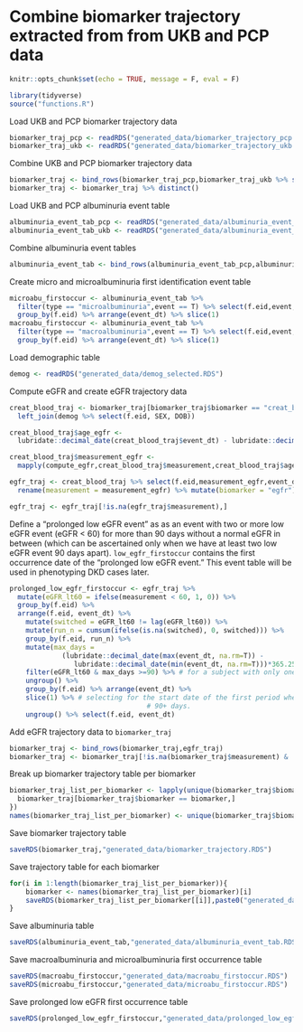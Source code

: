 # Combine biomarker trajectory extracted from from UKB and PCP data {#traj-combine}

```r
knitr::opts_chunk$set(echo = TRUE, message = F, eval = F)
```

```r
library(tidyverse)
source("functions.R")
```

Load UKB and PCP biomarker trajectory data
```r
biomarker_traj_pcp <- readRDS("generated_data/biomarker_trajectory_pcp.RDS")
biomarker_traj_ukb <- readRDS("generated_data/biomarker_trajectory_ukb.RDS")
```

Combine UKB and PCP biomarker trajectory data
```r
biomarker_traj <- bind_rows(biomarker_traj_pcp,biomarker_traj_ukb %>% select(-visit))
biomarker_traj <- biomarker_traj %>% distinct()
```

Load UKB and PCP albuminuria event table
```r
albuminuria_event_tab_pcp <- readRDS("generated_data/albuminuria_event_tab_pcp.RDS")
albuminuria_event_tab_ukb <- readRDS("generated_data/albuminuria_event_tab_ukb.RDS")
```

Combine albuminuria event tables
```r
albuminuria_event_tab <- bind_rows(albuminuria_event_tab_pcp,albuminuria_event_tab_ukb) %>% distinct()
```

Create micro and microalbuminuria first identification event table
```r
microabu_firstoccur <- albuminuria_event_tab %>% 
  filter(type == "microalbuminuria",event == T) %>% select(f.eid,event,event_dt) %>%
  group_by(f.eid) %>% arrange(event_dt) %>% slice(1)
macroabu_firstoccur <- albuminuria_event_tab %>% 
  filter(type == "macroalbuminuria",event == T) %>% select(f.eid,event,event_dt) %>%
  group_by(f.eid) %>% arrange(event_dt) %>% slice(1)
```

Load demographic table
```r
demog <- readRDS("generated_data/demog_selected.RDS")
```

Compute eGFR and create eGFR trajectory data
```r
creat_blood_traj <- biomarker_traj[biomarker_traj$biomarker == "creat_blood",] %>%
  left_join(demog %>% select(f.eid, SEX, DOB))

creat_blood_traj$age_egfr <-
  lubridate::decimal_date(creat_blood_traj$event_dt) - lubridate::decimal_date(creat_blood_traj$DOB)

creat_blood_traj$measurement_egfr <-
  mapply(compute_egfr,creat_blood_traj$measurement,creat_blood_traj$age_egfr,creat_blood_traj$SEX)

egfr_traj <- creat_blood_traj %>% select(f.eid,measurement_egfr,event_dt) %>%
  rename(measurement = measurement_egfr) %>% mutate(biomarker = "egfr")

egfr_traj <- egfr_traj[!is.na(egfr_traj$measurement),]
```

Define a “prolonged low eGFR event” as as an event with two or more low eGFR event (eGFR < 60) for more than 90 days without a normal eGFR in between (which can be ascertained only when we have at least two low eGFR event 90 days apart). `low_egfr_firstoccur` contains the first occurrence date of the “prolonged low eGFR event.” This event table will be used in phenotyping DKD cases later.
```r
prolonged_low_egfr_firstoccur <- egfr_traj %>% 
  mutate(eGFR_lt60 = ifelse(measurement < 60, 1, 0)) %>%
  group_by(f.eid) %>%
  arrange(f.eid, event_dt) %>%
    mutate(switched = eGFR_lt60 != lag(eGFR_lt60)) %>%
    mutate(run_n = cumsum(ifelse(is.na(switched), 0, switched))) %>%
    group_by(f.eid, run_n) %>% 
    mutate(max_days = 
             (lubridate::decimal_date(max(event_dt, na.rm=T)) - 
                lubridate::decimal_date(min(event_dt, na.rm=T)))*365.25) %>%
    filter(eGFR_lt60 & max_days >=90) %>% # for a subject with only one event of egfr < 60, then we would have max_days = 0
    ungroup() %>% 
    group_by(f.eid) %>% arrange(event_dt) %>%
    slice(1) %>% # selecting for the start date of the first period where a subject had egfr level less 60 for 
                                  # 90+ days.
    ungroup() %>% select(f.eid, event_dt)
```

Add eGFR trajectory data to `biomarker_traj`
```r
biomarker_traj <- bind_rows(biomarker_traj,egfr_traj)
biomarker_traj <- biomarker_traj[!is.na(biomarker_traj$measurement) & !is.na(biomarker_traj$event_dt),]
```

Break up biomarker trajectory table per biomarker
```r
biomarker_traj_list_per_biomarker <- lapply(unique(biomarker_traj$biomarker),function(biomarker){
  biomarker_traj[biomarker_traj$biomarker == biomarker,]
})
names(biomarker_traj_list_per_biomarker) <- unique(biomarker_traj$biomarker)
```

Save biomarker trajectory table
```r
saveRDS(biomarker_traj,"generated_data/biomarker_trajectory.RDS")
```

Save trajectory table for each biomarker
```r
for(i in 1:length(biomarker_traj_list_per_biomarker)){
    biomarker <- names(biomarker_traj_list_per_biomarker)[i]
    saveRDS(biomarker_traj_list_per_biomarker[[i]],paste0("generated_data/","trajectory_",biomarker,".RDS"))
}
```

Save albuminuria table
```r
saveRDS(albuminuria_event_tab,"generated_data/albuminuria_event_tab.RDS")
```

Save macroalbuminuria and microalbuminuria first occurrence table
```r
saveRDS(macroabu_firstoccur,"generated_data/macroabu_firstoccur.RDS")
saveRDS(microabu_firstoccur,"generated_data/microabu_firstoccur.RDS")
```

Save prolonged low eGFR first occurrence table
```r
saveRDS(prolonged_low_egfr_firstoccur,"generated_data/prolonged_low_egfr_firstoccur.RDS")
```









